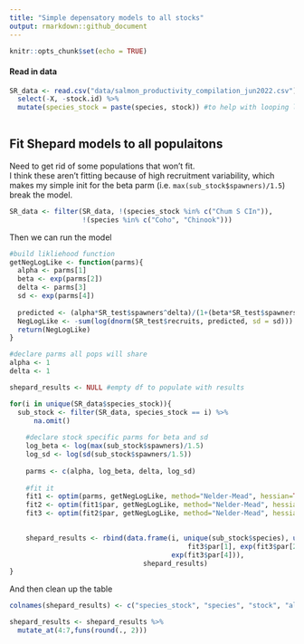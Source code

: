 ```yaml
---
title: "Simple depensatory models to all stocks"
output: rmarkdown::github_document
---
```


```r
knitr::opts_chunk$set(echo = TRUE)
```

#### Read in data 
```r
SR_data <- read.csv("data/salmon_productivity_compilation_jun2022.csv") %>%
  select(-X, -stock.id) %>%
  mutate(species_stock = paste(species, stock)) #to help with looping later
  
```

## Fit Shepard models to all populaitons  
Need to get rid of some populations that won't fit.  
I think these aren't fitting because of high recruitment variability, which makes my simple init for the beta parm (i.e. `max(sub_stock$spawners)/1.5`) break the model.  
```r
SR_data <- filter(SR_data, !(species_stock %in% c("Chum S CIn")), 
                  !(species %in% c("Coho", "Chinook")))
```

Then we can run the model  
```r
#build likliehood function
getNegLogLike <- function(parms){
  alpha <- parms[1]
  beta <- exp(parms[2])
  delta <- parms[3]
  sd <- exp(parms[4])
  
  predicted <- (alpha*SR_test$spawners^delta)/(1+(beta*SR_test$spawners^delta))
  NegLogLike <- -sum(log(dnorm(SR_test$recruits, predicted, sd = sd)))
  return(NegLogLike)
}

#declare parms all pops will share
alpha <- 1
delta <- 1

shepard_results <- NULL #empty df to populate with results

for(i in unique(SR_data$species_stock)){
  sub_stock <- filter(SR_data, species_stock == i) %>%
      na.omit()
    
    #declare stock specific parms for beta and sd
    log_beta <- log(max(sub_stock$spawners)/1.5)
    log_sd <- log(sd(sub_stock$spawners/1.5)) 
    
    parms <- c(alpha, log_beta, delta, log_sd)
    
    #fit it
    fit1 <- optim(parms, getNegLogLike, method="Nelder-Mead", hessian=TRUE)
    fit2 <- optim(fit1$par, getNegLogLike, method="Nelder-Mead", hessian=TRUE)
    fit3 <- optim(fit2$par, getNegLogLike, method="Nelder-Mead", hessian=TRUE)
    

    shepard_results <- rbind(data.frame(i, unique(sub_stock$species), unique(sub_stock$stock),
                                            fit3$par[1], exp(fit3$par[2]), fit3$par[3], 
                                        exp(fit3$par[4])), 
                                 shepard_results)
}
```

And then clean up the table  
```r
colnames(shepard_results) <- c("species_stock", "species", "stock", "alpha", "beta", "delta", "sd")

shepard_results <- shepard_results %>% 
  mutate_at(4:7,funs(round(., 2)))
  

```